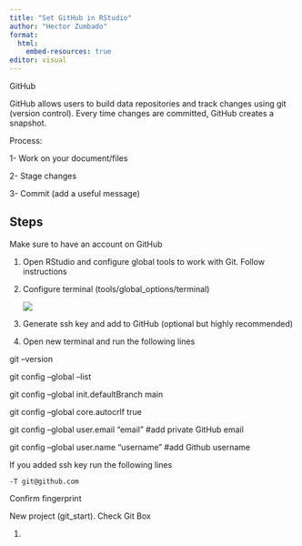 ```yaml
---
title: "Set GitHub in RStudio"
author: "Hector Zumbado"
format: 
  html:
    embed-resources: true
editor: visual
---
```


GitHub

GitHub allows users to build data repositories and track changes using git (version control). Every time changes are committed, GitHub creates a snapshot.

Process:

1- Work on your document/files

2- Stage changes

3- Commit (add a useful message)

## Steps

Make sure to have an account on GitHub

1.  Open RStudio and configure global tools to work with Git. Follow instructions

2.  Configure terminal (tools/global_options/terminal)

    ![](terminal_config.jpg)

3.  Generate ssh key and add to GitHub (optional but highly recommended)

4.  Open new terminal and run the following lines

git --version

git config --global --list

git config --global init.defaultBranch main

git config --global core.autocrlf true

git config --global user.email "email" #add private GitHub email

git config --global user.name "username" #add Github username

If you added ssh key run the following lines

`-T git@github.com`

Confirm fingerprint

New project (git_start). Check Git Box

1.  
